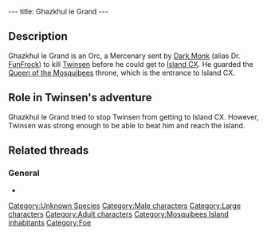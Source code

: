 ---
title: Ghazkhul le Grand
---

{{Character|
Name=Ghazkhul le Grand|
Image=ORC.JPG|
Race=Unknown|
Gender=Male|
Size=Large|
Age=Adult}}

==Description==
Ghazkhul le Grand is an Orc, a Mercenary sent by [[Dark Monk]] (alias Dr. [[FunFrock]]) to kill [[Twinsen]] before he could get to [[Island CX]]. He guarded the [[Queen of the Mosquibees]] throne, which is the entrance to Island CX.

==Role in Twinsen's adventure==
Ghazkhul le Grand tried to stop Twinsen from getting to Island CX. However, Twinsen was strong enough to be able to beat him and reach the island.

==Related threads==
===General===
* {{thread|id=7988|title=Ghazkhul le Grand}}

[[Category:Unknown Species]]
[[Category:Male characters]]
[[Category:Large characters]]
[[Category:Adult characters]]
[[Category:Mosquibees Island inhabitants]]
[[Category:Foe]]